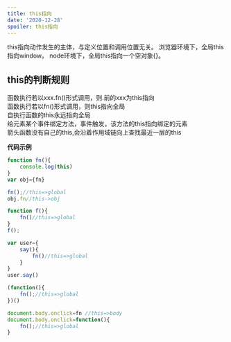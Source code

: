 ```yaml
---
title: this指向
date: '2020-12-28'
spoiler: this指向
---
```






<P>
this指向动作发生的主体，与定义位置和调用位置无关。
浏览器环境下，全局this指向window。
node环境下，全局this指向一个空对象{}。
</P>



## this的判断规则

<P style={{background:'lightblue'}}>

函数执行若以xxx.fn()形式调用，则.前的xxx为this指向<br/>
函数执行若以fn()形式调用，则this指向全局<br/>
自执行函数的this永远指向全局<br/>
给元素某个事件绑定方法，事件触发，该方法的this指向绑定的元素<br/>
箭头函数没有自己的this,会沿着作用域链向上查找最近一层的this

</P>


**代码示例**

<P style={{background:'#FDB99B'}}>


```js
function fn(){
    console.log(this)
}
var obj={fn}

fn();//this=>global
obj.fn//this->obj 

function f(){
    fn()//this=>global
}
f();

var user={
    say(){
        fn()//this=>global
    }
}
user.say()

(function(){
    fn();//this=>global
})()

document.body.onclick=fn //this=>body
document.body.onclick=function(){
    fn();//this=>global
}





```

</P>

